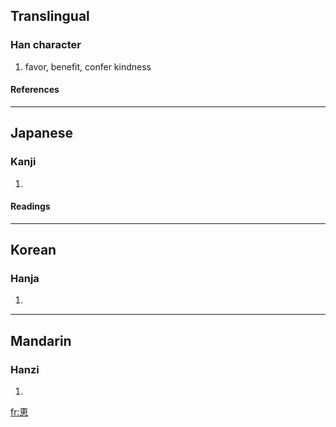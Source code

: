 {{see|惠}}

==Translingual==
===Han character===
{{Han char|rn=61|rad=心|as=06|sn=10|four=|canj=十田心 (JWP)}}
# favor, benefit, confer kindness
====References====
{{Han ref|kx=0386.161|dkj=10618|dj=0718.140|hdz=42290.031|uh=6075|ud=24693}}
----
== Japanese == 
===Kanji===
{{ja-kanji|grade=c|rs=心06}}
# {{defn|Japanese}} 
====Readings====
{{ja-readings|on=[[けい]] (kei), [[え]] (e)|kun=[[めぐむ]] (megumu), [[めぐみ]] (megumi)}}
----
==Korean==
===Hanja===
{{ko-hanja|hangeul=혜|eumhun=|rv=hye|mr=hye|y=hyey}}
# {{defn|Korean}}
----
==Mandarin==
===Hanzi===
{{cmn-hanzi|pin=[[huì]] (hui4)|wg=hui<sup>4</sup>}}
# {{defn|Mandarin}}

[[fr:恵]]